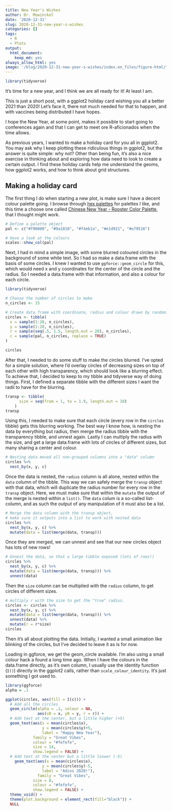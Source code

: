 ```yaml
---
title: New Year's Wishes
author: Dr. Mowinckel
date: '2020-12-31'
slug: 2020-12-31-new-year-s-wishes
categories: []
tags:
  - R
  - Plots
output:
  html_document:
    keep_md: yes
always_allow_html: yes
image: '/blog/2020-12-31-new-year-s-wishes/index.en_files/figure-html/featured-1.png'
---
```


```r
library(tidyverse)
```

It's time for a new year, and I think we are all ready for it!
At least I am. 

This is just a short post, with a ggplot2 holiday card wishing you all a better 2021 than 2020!
Let's face it, there not much needed for that to happen, and with vaccines being distributed I have hopes. 

I hope the New Year, at some point, makes it possible to start going to conferences again and that I can get to meet ore R-aficionados when the time allows. 

As previous years, I wanted to make a holiday card for you all in ggplot2.
You may ask why I keep plotting these ridiculous things in ggplot2, but the answer is quite simple: why not?
Other than being fun, it's also a nice exercise in thinking about and exploring how data need to look to create a certain output. 
I find these holiday cards help me understand the geoms, how ggplot2 works, and how to think about grid structures.


## Making a holiday card

The first thing I do when starting a new plot, is make sure I have a decent colour palette going.
I browse through [hex palettes](https://www.color-hex.com/color-palette/) for palettes I like, and this time a choose one called [Chinese New Year - Rooster Color Palette](https://www.color-hex.com/color-palette/30281), that I thought might work.

```r
# Define a palette object
pal <- c("#f90000", "#9a1010", "#f4eb1a", "#e1d921", "#e79516")

# Have a look at the colours
scales::show_col(pal)
```


Next, I had in mind a simple image, with some blurred coloured circles in the background of some white text. 
So I had so make a data.frame with the basis of some circles. 
I knew I wanted to use `ggforce::geom_circle` for this, which would need x and y coordinates for the center of the circle and the radius. 
So I needed a data.frame with that information, and also a colour for each circle. 

```r
library(tidyverse)

# Choose the number of circles to make
n_circles <- 15

# Create data.frame with coordinate, radius and colour drawn by random.
circles <- tibble(
  x = sample(1:20, n_circles),
  y = sample(1:20, n_circles),
  r = sample(seq(.5, 1.5, length.out = 20), n_circles),
  c = sample(pal, n_circles, replace = TRUE)
)

circles
```


After that, I needed to do some stuff to make the circles blurred. 
I've opted for a simple solution, where I'd overlay circles of decreasing sizes on top of each other with high transparency, which should look like a blurring effect. 
To achieve that, I decided to keep to my tibble and tidyverse way of doing things.
First, I defined a separate tibble with the different sizes I want the radii to have for the blurring.

```r
transp <- tibble(
      size = seq(from = 1, to = 1.9, length.out = 10)
    )
transp
```


Using this, I needed to make sure that each circle (every row in the `circles` tibble) gets this blurring working. 
The best way I know how, is nesting the data by everything but radius, then merge the radius tibble with the transparency tibble, and unnest again.
Lastly I can multiply the radius with the size, and get a large data.frame with lots of circles of different sizes, but many sharing a center and colour.

```r
# Nesting data moved all non-grouped columns into a "data" column
circles %>% 
  nest_by(x, y, c)
```


Once the data is nested, the `radius` column is all alone, nested within the `data` column of the tibble.
This way we can safely merge the `transp` object with that data, which will duplicate the radius number for every row in the `transp` object.
Here, we must make sure that within the `mutate` the output of the merge is nested within a `list()`. 
The `data` colum is a so-called list-column, and as such the output of any manipulation of it must also be a list. 

```r
# Merge the data column with the transp object, 
# make sure it outputs into a list to work with nested data
circles %>% 
  nest_by(x, y, c) %>% 
  mutate(data = list(merge(data, transp)))
```

Once they are merged, we can unnest and see that our new circles object has lots of new rows!
```r
# Unnest the data, so that a large tibble exposed (lots of rows!)
circles %>% 
  nest_by(x, y, c) %>% 
  mutate(data = list(merge(data, transp))) %>% 
  unnest(data)
```

Then the `size` column can be multiplied with the `radius` column, to get circles of different sizes. 
```r
# multiply r with the size to get the "true" radius.
circles <- circles %>% 
  nest_by(x, y, c) %>% 
  mutate(data = list(merge(data, transp))) %>% 
  unnest(data) %>% 
  mutate(r = r*size)
circles
```

Then it's all about plotting the data. 
Initially, I wanted a small animation like blinking of the circles, but I've decided to leave it as is for now. 

Loading in ggforce, we get the geom_circle available.
I'm also using a small colour hack a found a long time ago.
When I have the colours in the data.frame directly, as it's own column, I usually use the identity function (`I()`) directly in the ggplot2 calls, rather than `scale_colour_identity`. 
It's just something I got used to. 

```r
library(ggforce)
alpha = .1

ggplot(circles, aes(fill = I(c))) +
  # Add all the circles
  geom_circle(alpha = .1, colour = NA, 
              aes(x0 = x, y0 = y, r = r)) +
  # Add text at the center, but a little higher (+5)
  geom_text(aes(x = mean(circles$x), 
                y = mean(circles$y)+5, 
                label = "Happy New Year"),
            family = "Great Vibes",
            colour = "#fefefe",
            size = 14,
            show.legend = FALSE) +
  # Add text at the center but a little loswer (-5)
    geom_text(aes(x = mean(circles$x), 
                y = mean(circles$y)-5, 
                label = "Adios 2020!"),
              family = "Great Vibes",
            size = 8,
            colour = "#fefefe",
            show.legend = FALSE) +
  theme_void() +
  theme(plot.background = element_rect(fill="black")) +
  NULL
```




